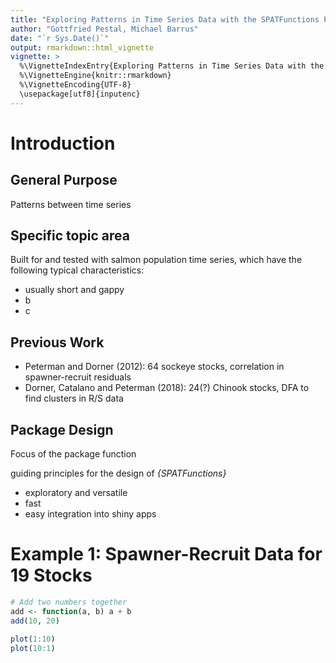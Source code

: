 ```yaml
---
title: "Exploring Patterns in Time Series Data with the SPATFunctions Package"
author: "Gottfried Pestal, Michael Barrus"
date: "`r Sys.Date()`"
output: rmarkdown::html_vignette
vignette: >
  %\VignetteIndexEntry{Exploring Patterns in Time Series Data with the SPATFunctions Package}
  %\VignetteEngine{knitr::rmarkdown}
  %\VignetteEncoding{UTF-8}
  \usepackage[utf8]{inputenc}
---
```






# Introduction



## General Purpose

Patterns between time series


## Specific topic area


Built for and tested with salmon population time series, which have the following
typical characteristics:

* usually short and gappy 
* b
* c 

## Previous Work 
   
* Peterman and Dorner (2012): 64 sockeye stocks, correlation in spawner-recruit residuals
* Dorner, Catalano and Peterman (2018):  24(?) Chinook stocks, DFA to find clusters in R/S data
   
   
   
## Package Design 


Focus of the package function


guiding principles for the  design  of *{SPATFunctions}*

* exploratory and versatile
* fast
* easy integration into shiny apps



#  Example 1:  Spawner-Recruit Data for 19 Stocks


```r
# Add two numbers together
add <- function(a, b) a + b
add(10, 20)
```


```r
plot(1:10)
plot(10:1)
```
    
   
   
   
   
   
   
